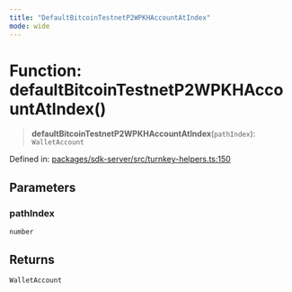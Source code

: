 ```yaml
---
title: "DefaultBitcoinTestnetP2WPKHAccountAtIndex"
mode: wide
---
```

  
# Function: defaultBitcoinTestnetP2WPKHAccountAtIndex()

> **defaultBitcoinTestnetP2WPKHAccountAtIndex**(`pathIndex`): `WalletAccount`

Defined in: [packages/sdk-server/src/turnkey-helpers.ts:150](https://github.com/tkhq/sdk/blob/d88b5e1f9a6cca8e54e61f8a127aa90fcebeaa2e/packages/sdk-server/src/turnkey-helpers.ts#L150)

## Parameters

### pathIndex

`number`

## Returns

`WalletAccount`
